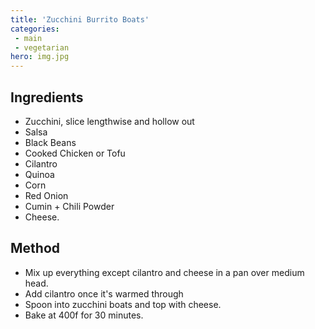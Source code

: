 ```yaml
---
title: 'Zucchini Burrito Boats'
categories:
 - main
 - vegetarian
hero: img.jpg 
---
```


## Ingredients
* Zucchini, slice lengthwise and hollow out
* Salsa
* Black Beans
* Cooked Chicken or Tofu
* Cilantro
* Quinoa
* Corn
* Red Onion
* Cumin + Chili Powder
* Cheese.

## Method
* Mix up everything except cilantro and cheese in a pan over medium head.
* Add cilantro once it's warmed through
* Spoon into zucchini boats and top with cheese.
* Bake at 400f for 30 minutes.


